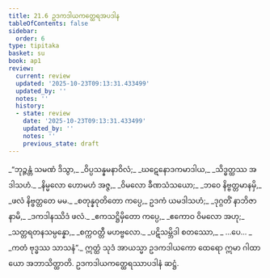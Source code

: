 ```yaml
---
title: 21.6 ဥဒကဒါယကတ္ထေရအပဒါန
tableOfContents: false
sidebar:
  order: 6
type: tipitaka
basket: su
book: ap1
review:
  current: review
  updated: '2025-10-23T09:13:31.433499'
  updated_by: ''
  notes: ''
  history:
  - state: review
    date: '2025-10-23T09:13:31.433499'
    updated_by: ''
    notes: ''
    previous_state: draft
---
```



<ReviewStatus review={frontmatter.review} showDetails={true} />

<HypothesisAnnotation frontmatter={frontmatter} />

<DynamicBreadcrumb />

<Division number="25" book="ap1" e="ch" v="20" p="229">

<Paragraph number="2784" type="verses" book="ap1">
_“ဘုဉ္ဇန္တံ သမဏံ ဒိသွာ,_  
_ဝိပ္ပသန္နမနာဝိလံ;_  
_ဃဋေနောဒကမာဒါယ,_  
_သိဒ္ဓတ္ထဿ အဒါသဟံ._  

</Paragraph>

</Division>
<Division number="26" book="ap1" e="ch" v="20" p="230">

<Paragraph number="2785" type="verses" book="ap1">
_နိမ္မလော ဟောမဟံ အဇ္ဇ,_  
_ဝိမလော ခီဏသံသယော;_  
_ဘဝေ နိဗ္ဗတ္တမာနမှိ,_  
_ဖလံ နိဗ္ဗတ္တတေ မမ._  

</Paragraph>

</Division>
<Division number="27" book="ap1" e="ch" v="20" p="230">

<Paragraph number="2786" type="verses" book="ap1">
_စတုန္နဝုတိတော ကပ္ပေ,_  
ဥဒကံ ယမဒါသဟံ;_  
_ဒုဂ္ဂတိံ နာဘိဇာနာမိ,_  
_ဒကဒါနဿိဒံ ဖလံ._  

</Paragraph>

</Division>
<Division number="28" book="ap1" e="ch" v="20" p="230">

<Paragraph number="2787" type="verses" book="ap1">
_ဧကသဋ္ဌိမှိတော ကပ္ပေ,_  
_ဧကောဝ ဝိမလော အဟု;_  
_သတ္တရတနသမ္ပန္နော,_  
_စက္ကဝတ္တီ မဟဗ္ဗလော._  

</Paragraph>

</Division>
<Division number="29" book="ap1" e="ch" v="20" p="230">

<Paragraph number="2788" type="verses" book="ap1">
_ပဋိသမ္ဘိဒါ စတဿော,_  
_ …ပေ… _  
_ကတံ ဗုဒ္ဓဿ သာသနံ”._  

</Paragraph>

<Paragraph number="2789" book="ap1">
ဣတ္ထံ သုဒံ အာယသ္မာ ဥဒကဒါယကော ထေရော ဣမာ ဂါထာယော အဘာသိတ္ထာတိ.

</Paragraph>
</Division>

<Paragraph number="2790" type="center" book="ap1">
ဥဒကဒါယကတ္ထေရဿာပဒါနံ ဆဋ္ဌံ.
</Paragraph>